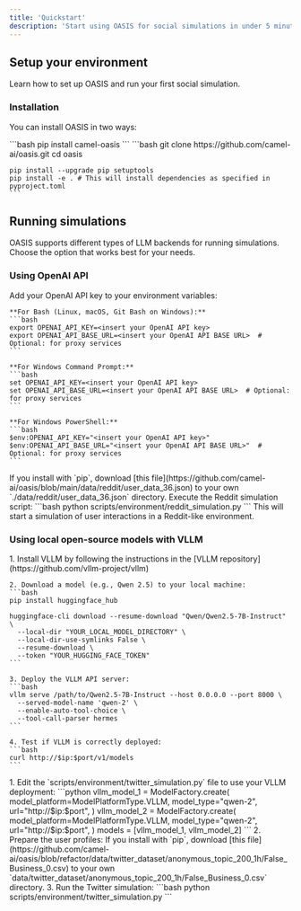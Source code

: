```yaml
---
title: 'Quickstart'
description: 'Start using OASIS for social simulations in under 5 minutes'
---
```


## Setup your environment

Learn how to set up OASIS and run your first social simulation.

### Installation
You can install OASIS in two ways:

<AccordionGroup>
  <Accordion icon="download" title="Option 1: Install via pip">
    ```bash
    pip install camel-oasis
    ```
  </Accordion>
  <Accordion icon="github" title="Option 2: Clone the repository">
    ```bash
    git clone https://github.com/camel-ai/oasis.git
    cd oasis

    pip install --upgrade pip setuptools
    pip install -e . # This will install dependencies as specified in pyproject.toml
    ```
  </Accordion>
</AccordionGroup>

## Running simulations

OASIS supports different types of LLM backends for running simulations. Choose the option that works best for your needs.

### Using OpenAI API

<AccordionGroup>
  <Accordion icon="key" title="Set up your API key">
    Add your OpenAI API key to your environment variables:

    **For Bash (Linux, macOS, Git Bash on Windows):**
    ```bash
    export OPENAI_API_KEY=<insert your OpenAI API key>
    export OPENAI_API_BASE_URL=<insert your OpenAI API BASE URL>  # Optional: for proxy services
    ```

    **For Windows Command Prompt:**
    ```bash
    set OPENAI_API_KEY=<insert your OpenAI API key>
    set OPENAI_API_BASE_URL=<insert your OpenAI API BASE URL>  # Optional: for proxy services
    ```

    **For Windows PowerShell:**
    ```bash
    $env:OPENAI_API_KEY="<insert your OpenAI API key>"
    $env:OPENAI_API_BASE_URL="<insert your OpenAI API BASE URL>"  # Optional: for proxy services
    ```
  </Accordion>
  <Accordion icon="face-smile" title="Prepare the user profiles">
    If you install with `pip`, download [this file](https://github.com/camel-ai/oasis/blob/main/data/reddit/user_data_36.json) to your own `./data/reddit/user_data_36.json` directory.
  </Accordion>
  <Accordion icon="play" title="Run a Reddit simulation">
    Execute the Reddit simulation script:
    ```bash
    python scripts/environment/reddit_simulation.py
    ```
    This will start a simulation of user interactions in a Reddit-like environment.
  </Accordion>
</AccordionGroup>

### Using local open-source models with VLLM

<AccordionGroup>
  <Accordion icon="server" title="Set up VLLM">
    1. Install VLLM by following the instructions in the [VLLM repository](https://github.com/vllm-project/vllm)
    
    2. Download a model (e.g., Qwen 2.5) to your local machine:
    ```bash
    pip install huggingface_hub
    
    huggingface-cli download --resume-download "Qwen/Qwen2.5-7B-Instruct" \
      --local-dir "YOUR_LOCAL_MODEL_DIRECTORY" \
      --local-dir-use-symlinks False \
      --resume-download \
      --token "YOUR_HUGGING_FACE_TOKEN"
    ```
    
    3. Deploy the VLLM API server:
    ```bash
    vllm serve /path/to/Qwen2.5-7B-Instruct --host 0.0.0.0 --port 8000 \
      --served-model-name 'qwen-2' \
      --enable-auto-tool-choice \
      --tool-call-parser hermes
    ```
    
    4. Test if VLLM is correctly deployed:
    ```bash
    curl http://$ip:$port/v1/models
    ```
  </Accordion>
  <Accordion icon="play" title="Run a Twitter simulation with local models">
    1. Edit the `scripts/environment/twitter_simulation.py` file to use your VLLM deployment:
    ```python
    vllm_model_1 = ModelFactory.create(
        model_platform=ModelPlatformType.VLLM,
        model_type="qwen-2",
        url="http://$ip:$port",
    )
    vllm_model_2 = ModelFactory.create(
        model_platform=ModelPlatformType.VLLM,
        model_type="qwen-2",
        url="http://$ip:$port",
    )
    models = [vllm_model_1, vllm_model_2]
    ```
    2. Prepare the user profiles:
    If you install with `pip`, download [this file](https://github.com/camel-ai/oasis/blob/refactor/data/twitter_dataset/anonymous_topic_200_1h/False_Business_0.csv) to your own `data/twitter_dataset/anonymous_topic_200_1h/False_Business_0.csv` directory.
    3. Run the Twitter simulation:
    ```bash
    python scripts/environment/twitter_simulation.py
    ```
  </Accordion>
</AccordionGroup>
